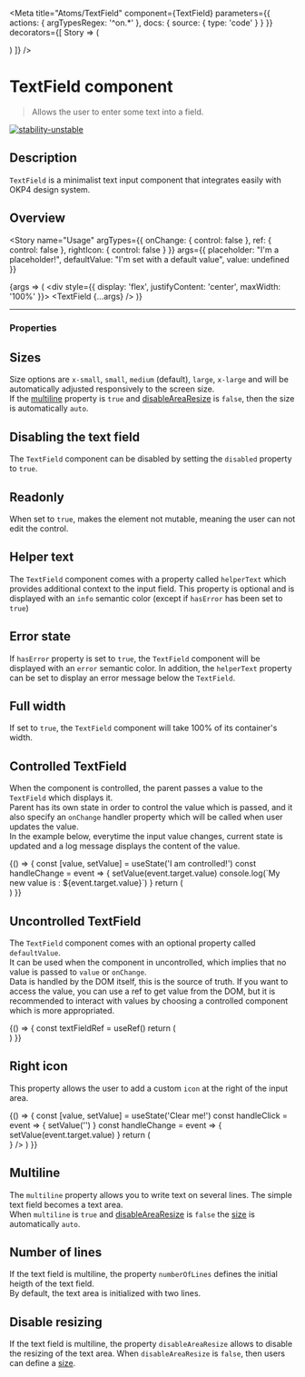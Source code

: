 
<Meta
  title="Atoms/TextField"
  component={TextField}
  parameters={{
    actions: {
      argTypesRegex: '^on.*'
    },
    docs: {
      source: {
        type: 'code'
      }
    }
  }}
  decorators={[
    Story => (
      <ThemeProvider>
        <div className="component-story-main">
          <ThemeSwitcher />
          <Story />
        </div>
      </ThemeProvider>
    )
  ]}
/>

# TextField component

> Allows the user to enter some text into a field.

[![stability-unstable](https://img.shields.io/badge/stability-unstable-yellow.svg)](https://github.com/emersion/stability-badges#unstable)

## Description

`TextField` is a minimalist text input component that integrates easily with OKP4 design system.

## Overview

<Story
  name="Usage"
  argTypes={{
    onChange: {
      control: false
    },
    ref: {
      control: false
    },
    rightIcon: {
      control: false
    }
  }}
  args={{
    placeholder: "I'm a placeholder!",
    defaultValue: "I'm set with a default value",
    value: undefined
  }}
>
  {args => (
    <div style={{ display: 'flex', justifyContent: 'center', maxWidth: '100%' }}>
      <TextField {...args} />
    </div>
  )}
</Story>

---

### Properties

<ArgsTable story="Usage" />

## Sizes

Size options are `x-small`, `small`, `medium` (default), `large`, `x-large` and will be automatically adjusted responsively to the screen size.  
If the [multiline](/docs/atoms-textfield--multiline) property is `true` and [disableAreaResize](/docs/atoms-textfield--disable-area-resize) is `false`, then the size is automatically `auto`.

<Canvas isColumn>
  <Story name="Sizes">
    <div
      style={{
        display: 'flex',
        flexDirection: 'column',
        gap: '10px',
        alignItems: 'center'
      }}
    >
      <TextField size="x-small" placeholder="x-small" />
      <TextField size="small" placeholder="small" />
      <TextField size="medium" placeholder="medium" />
      <TextField size="large" placeholder="large" />
      <TextField size="x-large" placeholder="x-large" />
      <TextField size="large" placeholder="large but multiline with resizing" multiline />
      <TextField
        size="large"
        placeholder="large and multiline without resizing"
        multiline
        disableAreaResize
      />
    </div>
  </Story>
</Canvas>

## Disabling the text field

The `TextField` component can be disabled by setting the `disabled` property to `true`.

<Canvas isColumn>
  <Story name="Disabled">
    <div style={{ display: 'flex', justifyContent: 'center', maxWidth: '100%' }}>
      <TextField disabled defaultValue="This text field is disabled" />
    </div>
  </Story>
</Canvas>

## Readonly

When set to `true`, makes the element not mutable, meaning the user can not edit the control.

<Canvas isColumn>
  <Story name="Readonly">
    <div style={{ display: 'flex', justifyContent: 'center', maxWidth: '100%' }}>
      <TextField readOnly defaultValue="This text field is readonly" />
    </div>
  </Story>
</Canvas>

## Helper text

The `TextField` component comes with a property called `helperText` which provides additional context to the input field.
This property is optional and is displayed with an `info` semantic color (except if `hasError` has been set to `true`)

<Canvas isColumn>
  <Story name="Helper text">
    <div style={{ display: 'flex', justifyContent: 'center', maxWidth: '100%' }}>
      <TextField helperText="Phone number must begin with +33" placeholder="Phone number" />
    </div>
  </Story>
</Canvas>

## Error state

If `hasError` property is set to `true`, the `TextField` component will be displayed with an `error` semantic color.
In addition, the `helperText` property can be set to display an error message below the `TextField`.

<Canvas isColumn>
  <Story name="Error state">
    <div style={{ display: 'flex', justifyContent: 'center', maxWidth: '100%' }}>
      <TextField
        defaultValue="My phone is broken"
        hasError
        helperText="Please enter a valid phone number"
      />
    </div>
  </Story>
</Canvas>

## Full width

If set to `true`, the `TextField` component will take 100% of its container's width.

<Canvas isColumn>
  <Story name="Full width">
    <div style={{ display: 'flex', justifyContent: 'center', maxWidth: '100%' }}>
      <TextField defaultValue="I'm set with full width" fullWidth />
    </div>
  </Story>
</Canvas>

## Controlled TextField

When the component is controlled, the parent passes a value to the `TextField` which displays it.  
Parent has its own state in order to control the value which is passed, and it also specify an `onChange` handler property which will be called when user updates the value.  
In the example below, everytime the input value changes, current state is updated and a log message displays the content of the value.

<Canvas isColumn>
  <Story name="Controlled">
    {() => {
      const [value, setValue] = useState('I am controlled!')
      const handleChange = event => {
        setValue(event.target.value)
        console.log(`My new value is : ${event.target.value}`)
      }
      return (
        <div style={{ display: 'flex', justifyContent: 'center', maxWidth: '100%' }}>
          <TextField value={value} onChange={handleChange} />
        </div>
      )
    }}
  </Story>
</Canvas>

## Uncontrolled TextField

The `TextField` component comes with an optional property called `defaultValue`.  
It can be used when the component in uncontrolled, which implies that no value is passed to `value` or `onChange`.  
Data is handled by the DOM itself, this is the source of truth.
If you want to access the value, you can use a ref to get value from the DOM, but it is recommended to interact with values by choosing a controlled component which is more appropriated.

<Canvas isColumn>
  <Story name="Uncontrolled">
    {() => {
      const textFieldRef = useRef()
      return (
        <div style={{ display: 'flex', justifyContent: 'center', maxWidth: '100%' }}>
          <TextField defaultValue="I am uncontrolled!" ref={textFieldRef} />
        </div>
      )
    }}
  </Story>
</Canvas>

## Right icon

This property allows the user to add a custom `icon` at the right of the input area.

<Canvas isColumn>
  <Story name="Right icon">
    {() => {
      const [value, setValue] = useState('Clear me!')
      const handleClick = event => {
        setValue('')
      }
      const handleChange = event => {
        setValue(event.target.value)
      }
      return (
        <div style={{ display: 'flex', justifyContent: 'center', maxWidth: '100%' }}>
          <TextField
            value={value}
            onChange={handleChange}
            rightIcon={
              <div onClick={handleClick} style={{ cursor: 'pointer' }}>
                <Icon name="cross" size={18} />
              </div>
            }
          />
        </div>
      )
    }}
  </Story>
</Canvas>

## Multiline

The `multiline` property allows you to write text on several lines. The simple text field becomes a text area.  
When `multiline` is `true` and [disableAreaResize](/docs/atoms-textfield--disable-area-resize) is `false` the [size](/docs/atoms-textfield--sizes) is automatically `auto`.

<Canvas isColumn>
  <Story name="Multiline">
    <div style={{ display: 'flex', justifyContent: 'center', maxWidth: '100%' }}>
      <TextField placeholder="I'm a multiline text field." multiline size="large" />
    </div>
  </Story>
</Canvas>

## Number of lines

If the text field is multiline, the property `numberOfLines` defines the initial heigth of the text field.  
By default, the text area is initialized with two lines.

<Canvas isColumn>
  <Story name="Number of lines">
    <div
      style={{
        display: 'flex',
        flexDirection: 'column',
        gap: '10px',
        alignItems: 'center'
      }}
    >
      <TextField
        placeholder="I'm a multiline text field with 5 lines."
        multiline
        numberOfLines={5}
      />
      <TextField
        placeholder="I'm a multiline text field with 7 lines."
        multiline
        numberOfLines={7}
      />
      <TextField
        placeholder="I'm a multiline text field with 10 lines."
        multiline
        numberOfLines={10}
      />
    </div>
  </Story>
</Canvas>

## Disable resizing

If the text field is multiline, the property `disableAreaResize` allows to disable the resizing of the text area.
When `disableAreaResize` is `false`, then users can define a [size](/docs/atoms-textfield--sizes).

<Canvas isColumn>
  <Story name="Disable area resize">
    <div
      style={{
        display: 'flex',
        flexDirection: 'column',
        gap: '10px',
        alignItems: 'center'
      }}
    >
      <TextField placeholder="You can not resize me." multiline disableAreaResize />
      <TextField placeholder="You can resize me." multiline disableAreaResize={false} />
    </div>
  </Story>
</Canvas>
